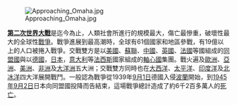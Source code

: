 [[Image:Approaching_Omaha.jpg|left]]

'''[[第二次世界大戰|第二次世界大戰]]'''是迄今為止，人類社會所進行的規模最大，傷亡最慘重，破壞性最大的全球性[[戰爭|戰爭]]。戰爭進展到最高潮時，全球有61個國家和地區參戰，有19億以上的人口被捲入戰爭。交戰雙方是以[[美國|美國]]、[[蘇聯|蘇聯]]、[[中國|中國]]、[[英國|英國]]、[[法國|法國]]等國組成的[[同盟國|同盟國]]與以[[德國|德國]]，[[日本|日本]]，[[意大利|意大利]]等[[法西斯|法西斯]]國家組成的[[軸心國|軸心國]]集團。戰火遍及[[歐洲|歐洲]]、[[亞洲|亞洲]]、[[美洲|美洲]]、[[非洲|非洲]]及[[大洋洲|大洋洲]]五大洲；交戰雙方同時也在[[大西洋|大西洋]]、[[太平洋|太平洋]]、[[印度洋|印度洋]]及[[北冰洋|北冰洋]]四大洋展開戰鬥。一般認為戰爭從1939年[[9月1日|9月1日]]德國入侵[[波蘭|波蘭]]開始，到[[1945年|1945年]][[9月2日|9月2日]]日本向同盟國投降而告結束，這場戰爭總計造成了約6千2百多萬人的[[死亡|死亡]]。